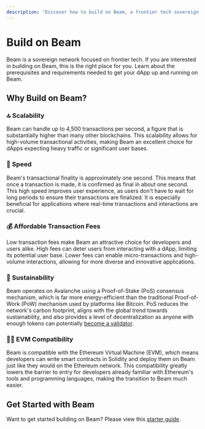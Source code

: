 ```yaml
---
description: 'Discover how to build on Beam, a frontier tech sovereign network, and understand its advantages for developers.'
---
```


# Build on Beam


Beam is a sovereign network focused on frontier tech. If you are interested in building on Beam, this is the right place for you. Learn about the prerequisites and requirements needed to get your dApp up and running on Beam.


## Why Build on Beam?

### 🔝 Scalability
Beam can handle up to 4,500 transactions per second, a figure that is substantially higher than many other blockchains. This scalability allows for high-volume transactional activities, making Beam an excellent choice for dApps expecting heavy traffic or significant user bases.

### 💨 Speed
Beam's transactional finality is approximately one second. This means that once a transaction is made, it is confirmed as final in about one second. This high speed improves user experience, as users don't have to wait for long periods to ensure their transactions are finalized. It is especially beneficial for applications where real-time transactions and interactions are crucial.

### 💰 Affordable Transaction Fees
Low transaction fees make Beam an attractive choice for developers and users alike. High fees can deter users from interacting with a dApp, limiting its potential user base. Lower fees can enable micro-transactions and high-volume interactions, allowing for more diverse and innovative applications.

### 🌳 Sustainability
Beam operates on Avalanche using a Proof-of-Stake (PoS) consensus mechanism, which is far more energy-efficient than the traditional Proof-of-Work (PoW) mechanism used by platforms like Bitcoin. PoS reduces the network's carbon footprint, aligns with the global trend towards sustainability, and also provides a level of decentralization as anyone with enough tokens can potentially [become a validator](/nodes/requirements).


### 👷‍♂️ EVM Compatibility
Beam is compatible with the Ethereum Virtual Machine (EVM), which means developers can write smart contracts in Solidity and deploy them on Beam just like they would on the Ethereum network. This compatibility greatly lowers the barrier to entry for developers already familiar with Ethereum's tools and programming languages, making the transition to Beam much easier.



## Get Started with Beam
Want to get started building on Beam? Please view this [starter guide](/chain/builder/starter-guide).
